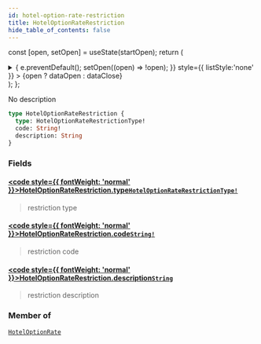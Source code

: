 ```yaml
---
id: hotel-option-rate-restriction
title: HotelOptionRateRestriction
hide_table_of_contents: false
---
```






const [open, setOpen] = useState(startOpen);
return (
<details {...(open ? { open: true } : {})} className="details" style={{ border:'none', boxShadow:'none', background:'var(--ifm-background-color)' }}>
<summary
onClick={(e) => {
e.preventDefault();
setOpen((open) => !open);
}}
style={{ listStyle:'none' }} >
{open ? dataOpen : dataClose}
</summary>
{open && children}
</details>
);
};

No description

```graphql
type HotelOptionRateRestriction {
  type: HotelOptionRateRestrictionType!
  code: String!
  description: String
}
```

### Fields

#### [<code style={{ fontWeight: 'normal' }}>HotelOptionRateRestriction.<b>type</b></code>](#)<Bullet />[`HotelOptionRateRestrictionType!`](/api/enums/hotel-option-rate-restriction-type) <Badge class="badge badge--secondary" text="non-null"/> <Badge class="badge badge--secondary" text="enum"/>

> restriction type

#### [<code style={{ fontWeight: 'normal' }}>HotelOptionRateRestriction.<b>code</b></code>](#)<Bullet />[`String!`](/api/scalars/string) <Badge class="badge badge--secondary" text="non-null"/> <Badge class="badge badge--secondary" text="scalar"/>

> restriction code

#### [<code style={{ fontWeight: 'normal' }}>HotelOptionRateRestriction.<b>description</b></code>](#)<Bullet />[`String`](/api/scalars/string) <Badge class="badge badge--secondary" text="scalar"/>

> restriction description

### Member of

[`HotelOptionRate`](/api/objects/hotel-option-rate) <Badge class="badge badge--secondary" text="object"/>
